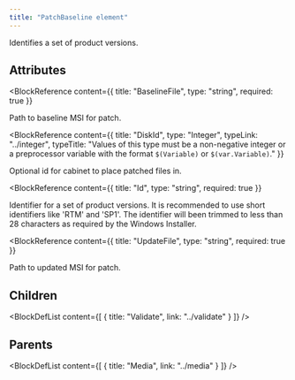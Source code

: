 ```yaml
---
title: "PatchBaseline element"
---
```



Identifies a set of product versions.


## Attributes

<BlockWrapper>

  <BlockReference
    content={{
      title: "BaselineFile",
      type: "string",
      required: true
    }}
  >
  Path to baseline MSI for patch.
  </BlockReference>

  <BlockReference
    content={{
      title: "DiskId",
      type: "Integer",
      typeLink: "../integer",
      typeTitle: "Values of this type must be a non-negative integer or a preprocessor variable with the format `$(Variable)` or `$(var.Variable)`."
    }}
  >
  Optional id for cabinet to place patched files in.
  </BlockReference>

  <BlockReference
    content={{
      title: "Id",
      type: "string",
      required: true
    }}
  >
  Identifier for a set of product versions. It is recommended to use short identifiers like 'RTM' and 'SP1'. The identifier will been trimmed to less than 28 characters as required by the Windows Installer.
  </BlockReference>

  <BlockReference
    content={{
      title: "UpdateFile",
      type: "string",
      required: true
    }}
  >
  Path to updated MSI for patch.
  </BlockReference>

</BlockWrapper>

## Children

<BlockDefList content={[
    {
      title: "Validate",
      link: "../validate"
    }
  ]}
/>

## Parents

<BlockDefList content={[
    {
      title: "Media",
      link: "../media"
    }
  ]}
/>